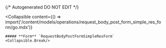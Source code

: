 {/* Autogenerated DO NOT EDIT  */}

<Collapsible
    content={() => import('/content/models/operations/request_body_post_form_simple_res_form/go.mdx')}
>
    ##### **Form** `RequestBodyPostFormSimpleResForm`
    <Collapsible.Break/>
</Collapsible>

